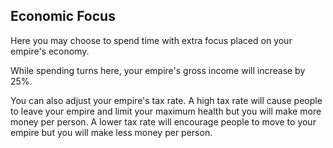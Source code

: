 ## Economic Focus

Here you may choose to spend time with extra focus placed on your empire's economy.

While spending turns here, your empire's gross income will increase by 25%.

You can also adjust your empire's tax rate. A high tax rate will cause people to leave your empire and limit your maximum health but you will make more money per person. A lower tax rate will encourage people to move to your empire but you will make less money per person.
